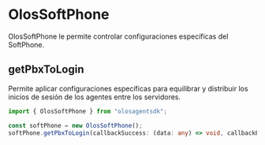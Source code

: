 # OlosSoftPhone

OlosSoftPhone le permite controlar configuraciones específicas del SoftPhone.

## getPbxToLogin

Permite aplicar configuraciones específicas para equilibrar y distribuir los inicios de sesión de los agentes entre los servidores.

```ts copy
import { OlosSoftPhone } from "olosagentsdk";

const softPhone = new OlosSoftPhone();
softPhone.getPbxToLogin(callbackSuccess: (data: any) => void, callbackError: (error: any) => void);
```
